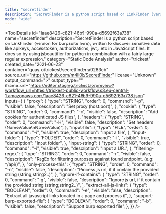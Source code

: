 ```yaml
---
title: "secretfinder"
description: "SecretFinder is a python script based on LinkFinder (version for burpsuite here), written to discover sensitive data like apikeys, accesstoken, authorizations, jwt,..etc in JavaScript files. It does so by using jsbeautifier for python in combination with a fairly large regular expression."
mode: "wide"
---
```



<ToolDetails
  id="1aae8426-c821-46b9-990a-d5692f63a738"
  name="secretfinder"
  description="SecretFinder is a python script based on LinkFinder (version for burpsuite here), written to discover sensitive data like apikeys, accesstoken, authorizations, jwt,..etc in JavaScript files. It does so by using jsbeautifier for python in combination with a fairly large regular expression."
  category="Static Code Analysis"
  author="trickest"
  created_date="2021-06-23"
  container="quay.io/trickest/secretfinder:a0283cb"
  source_url="https://github.com/m4ll0k/SecretFinder"
  license="Unknown"
  output_command=">"
  output_type=""
  iframe_url="https://editor.staging.trickest.io/preview?workflow_url=https://trickest-public-workflow.s3.eu-central-1.amazonaws.com/1aae8426-c821-46b9-990a-d5692f63a738.json"
  inputs={ {
  "proxy": {
    "type": "STRING",
    "order": 0,
    "command": "-p",
    "visible": false,
    "description": "Set proxy (host:port)",
  },
  "cookie": {
    "type": "STRING",
    "order": 0,
    "command": "-c",
    "visible": false,
    "description": "Add cookies for authenticated JS files",
  },
  "headers": {
    "type": "STRING",
    "order": 0,
    "command": "-H",
    "visible": false,
    "description": "Set headers (Name:Value\nName:Value)",
  },
  "input-file": {
    "type": "FILE",
    "order": 0,
    "command": "-i",
    "visible": true,
    "description": "Input a file",
  },
  "input-folder": {
    "type": "FOLDER",
    "order": 0,
    "command": "-i",
    "visible": true,
    "description": "Input folder",
  },
  "input-string": {
    "type": "STRING",
    "order": 0,
    "command": "-i",
    "visible": true,
    "description": "Input a URL",
  },
  "filtering-regex": {
    "type": "STRING",
    "order": 0,
    "command": "-r",
    "visible": false,
    "description": "RegEx for filtering purposes against found endpoint. (e.g: ^/api/)",
  },
  "only-process-this": {
    "type": "STRING",
    "order": 0,
    "command": "-n",
    "visible": false,
    "description": "Process js url, if it contain the provided string (string;string2..)",
  },
  "ignore-if-contains": {
    "type": "STRING",
    "order": 0,
    "command": "-g",
    "visible": false,
    "description": "Ignore js url, if it contain the provided string (string;string2..)",
  },
  "extract-all-js-links": {
    "type": "BOOLEAN",
    "order": 0,
    "command": "-e",
    "visible": false,
    "description": "Extract all javascript links located in a page and process it",
  },
  "support-burp-exported-file": {
    "type": "BOOLEAN",
    "order": 0,
    "command": "-b",
    "visible": false,
    "description": "Support burp exported file",
  },
}}
/>